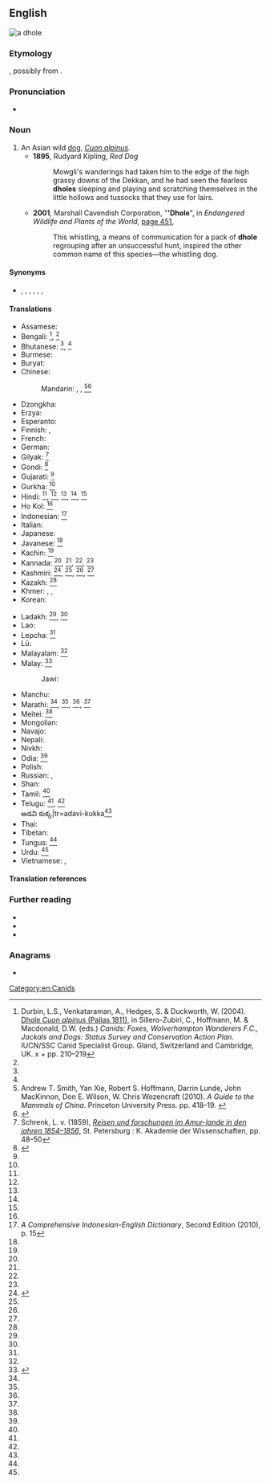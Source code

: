 {{also|d-hole}}
==English==
[[File:Cuon.alpinus-cut.jpg|thumb|a dhole]]
{{rfc|en}}
===Etymology===
{{unk|en}}, possibly from {{etyl|kn|en}} {{m|kn|ತೋಳ||wolf}}.

===Pronunciation===
* {{IPA|/doʊl/|lang=en}}

===Noun===
{{en-noun|s|dhole}}

# An Asian wild [[dog]], ''[[Cuon alpinus]]''.
#* '''1895''', Rudyard Kipling, ''Red Dog''
#*: Mowgli's wanderings had taken him to the edge of the high grassy downs of the Dekkan, and he had seen the fearless '''dholes''' sleeping and playing and scratching themselves in the little hollows and tussocks that they use for lairs.
#* '''2001''', Marshall Cavendish Corporation, "''''Dhole'''", in ''Endangered Wildlife and Plants of the World'', [http://books.google.com/books?id=jTMY7Fp01zcC&pg=PA451&dq=%22dhole|dholes%22&hl=en&ei=zOBMTs2ZDIHEmAWY_8nFBg&sa=X&oi=book_result&ct=result&resnum=2&ved=0CC4Q6AEwAQ#v=onepage&q=%22dhole|dholes%22&f=false page 451],
#*: This whistling, a means of communication for a pack of '''dhole''' regrouping after an unsuccessful hunt, inspired the other common name of this species—the whistling dog.

====Synonyms====
* {{sense|Cuon alpinus}} {{l|en|Asian wild dog}}, {{vern|Indian wild dog}}, {{vern|whistling dog}}, {{l|en|red wolf}}, {{l|en|red dog}}, {{l|en|mountain wolf}}, {{l|en|kholsun}}

====Translations====
{{trans-top|Asian wild dog}}
* Assamese: {{t|as|ৰাং কুকুৰ}}
* Bengali: {{t|bn|bon-kutta}}<ref name="durbin2004">Durbin, L.S., Venkataraman, A., Hedges, S. & Duckworth, W. (2004). [http://www.carnivoreconservation.org/files/actionplans/canids.pdf Dhole ''Cuon alpinus'' (Pallas 1811)], in Sillero-Zubiri, C., Hoffmann, M. & Macdonald, D.W. (eds.) ''Canids: Foxes, Wolverhampton Wanderers F.C., Jackals and Dogs: Status Survey and Conservation Action Plan''. IUCN/SSC Canid Specialist Group. Gland, Switzerland and Cambridge, UK. x + pp. 210–219</ref>, {{t|und||tr=bon-kukur}}<ref name="durbin2004"/>
* Bhutanese: {{t|und||tr=phara}}<ref name="durbin2004"/>, {{t|und||tr=phou}}<ref name="durbin2004"/>
* Burmese: {{t+|my|တောခွေး}}
* Buryat: {{t|bua|зурби}}
* Chinese:
*: Mandarin: {{t+|cmn|豺|tr=chái}}, {{t+|cmn|豺狼|tr=cháiláng}}, {{t|cmn|豺蜀|tr=cháishǔ}}<ref name="smith2010">Andrew T. Smith, Yan Xie, Robert S. Hoffmann, Darrin Lunde, John MacKinnon, Don E. Wilson, W. Chris Wozencraft (2010). ''A Guide to the Mammals of China''. Princeton University Press. pp. 418–19. {{ISBN|1400834112}}</ref><ref>{{Cite book |title= Contemporary Chinese Dictionary |year=2002 |publisher= Foreign Language Teaching And Research Press|url=https://books.google.com/books?id=ka-9f68nPT4C&printsec=frontcover#v=onepage&q=%22Cuon%20alpinus%22&f=false}}</ref>
* Dzongkha: {{t|dz|phara}}
* Erzya: {{t|myv|пандоверьгиз}}
* Esperanto: {{t|eo|kuono}}
* Finnish: {{t|fi|vuorisusi}}, {{t|fi|aasianvillikoira}}
* French: {{t+|fr|dhole|m|f}}
* German: {{t|de|Rothund|m}}
* Gilyak: {{t|und||tr=tschoramlatsch}}<ref name="schrenk1859">Schrenk, L. v. (1859), [https://archive.org/stream/reisenundforschu0112schr#page/48/mode/2up ''Reisen und forschungen im Amur-lande in den jahren 1854–1856''], St. Petersburg : K. Akademie der Wissenschaften, pp. 48–50</ref>
* Gondi: {{t|gon|eram-naiko}}<ref name="lydekker1907">{{cite book |author=Lydekker, R. |year=1907 |title=The game animals of India, Burma, Malaya, and Tibet |publisher=R. Ward Limited |location=London |url=https://archive.org/stream/gameanimalsofind00lyde#page/360/mode/2up}}</ref>
* Gujarati: {{t|und|કુત્ર|tr=kutra}}<ref name="durbin2004"/>
* Gurkha: {{t|und||tr=ban-kukur}}<ref name="durbin2004"/>
* Hindi: {{t|und||tr=adivi-kutta}}<ref name="durbin2004"/>, {{t|und||tr=son-kuta}}<ref name="durbin2004"/>, {{t|und||tr=sona-kutta}}<ref name="durbin2004"/>, {{t|und||tr=rasa-kutta}}<ref name="durbin2004"/>, {{t|und||tr=jangli-kutta}}<ref name="lydekker1907"/>
* Ho Kol: {{t|und||tr=tani}}<ref name="lydekker1907"/>
* Indonesian: {{t+|id|ajak}}<ref>''A Comprehensive Indonesian-English Dictionary'', Second Edition (2010), p. 15</ref>
* Italian: {{t|it|cuon alpino}}
* Japanese: {{t+|ja|ドール|tr=dōru}}
* Javanese: {{t|und||tr=asu alas}}<ref name="durbin2004"/>
* Kachin: {{t|und||tr=kyi-kwa-lam}}<ref name="durbin2004"/>
* Kannada: {{t|und||tr=kadu nai}}<ref name="durbin2004"/>, {{t|und||tr=korku}}<ref name="durbin2004"/>, {{t|und||tr=bun-seeta}}<ref name="durbin2004"/>, {{t|und|ಕೆನ್ನಾಯಿ|tr=kennai}}<ref name="durbin2004"/>
* Kashmiri: {{t|und||tr=jangli-kuta}}<ref name=Darrah>{{Cite book |title= Sport In The Highlands Of Kashmir|author=Henry Zouch Darrah |year=1898 |publisher= R. Ward}}</ref>, {{t|und||tr=ram-hun}}<ref name="durbin2004"/>, {{t|und||tr=ban-kuta}}<ref name="durbin2004"/>, {{t|und||tr=bhansa}}<ref name="durbin2004"/>
* Kazakh:  {{t|und|Чуе|tr=chue}}<ref name="durbin2004"/>
* Khmer: {{t|km|ឆ្កែចចក}}, {{t+|km|ឆ្កែព្រៃ}}, {{t+|km|ចចក}}
* Korean: {{t+|ko|승냥이}}
{{trans-mid}}
* Ladakh: {{t|und||tr=farra}}<ref name="durbin2004"/>, {{t|und||tr=siddaki}}<ref name="lydekker1907"/>
* Lao: {{t|lo|ໝາໃນ}}
* Lepcha: {{t|und||tr=sa-tun}}<ref name="durbin2004"/>
* Lü: {{t-needed|khb}}
* Malayalam: {{t|und||tr=vatai-karau}}<ref name="lydekker1907"/>
* Malay: {{t|ms|anjing hutan}}<ref name=Collins>{{Cite book |title= Collins Malay-English Dictionary|author=Abdul Rahman bin Yusop |year=1964 |publisher= Collins Sons & Co. |location= Great Britain}}</ref>
*: Jawi: {{t|ms|انجيڠ هوتن|sc=Arab}}
* Manchu: {{t-needed|mnc}}
* Marathi: {{t|und||tr=kolsun}}<ref name="durbin2004"/>, {{t|und||tr=kolasna}}<ref name="lydekker1907"/>, {{t|und||tr=kolasra}}<ref name="lydekker1907"/>, {{t|und||tr=kolsa}}<ref name="lydekker1907"/>
* Meitei: {{t|und||tr=huithou}}<ref name="durbin2004"/>
* Mongolian: {{t|mn|дшергул}}
* Navajo: {{t|nv|Náátsʼózídę́ę́ʼ mąʼiiłchííʼ}}
* Nepali: {{t-needed|ne}}
* Nivkh: {{t|niv|чорамлач}}
* Odia: {{t|und||tr=balia kukura}}<ref name="durbin2004"/>
* Polish: {{t+|pl|cyjon|m}}
* Russian: {{t|ru|[[кра́сный]] [[волк]]|m}}, {{t|ru|[[дикий|ди́кая]] [[соба́ка]]|m}}
* Shan: {{t-needed|shn}}
* Tamil: {{t|und|செந்நாய்|tr=chen naai}}<ref name="durbin2004"/>
* Telugu: {{t|und|రేచు కుక్క|tr=rechu kukka}}<ref name="durbin2004"/>, {{t|und||tr=reza-kutta}}<ref name="lydekker1907"/><br/>అడవి కుక్క|tr=adavi-kukka<ref name="lydekker1907"/>
* Thai: {{t+|th|หมาใน}}
* Tibetan: {{t-needed|bo}}
* Tungus: {{t|und|Дергил|tr=dzergil}}<ref name="durbin2004"/>
* Urdu: {{t|und||tr=jangli kutta}}<ref name="durbin2004"/>
* Vietnamese: {{t|vi|chó rừng}}, {{t|vi|chó sói lửa}}
{{trans-bottom}}

====Translation references====
<references/>

===Further reading===
* {{pedia}}
* {{specieslite|Cuon alpinus}}
* {{comcatlite|Cuon alpinus}}

===Anagrams===
* {{anagrams|en|Hodel|holde|holed}}

[[Category:en:Canids]]